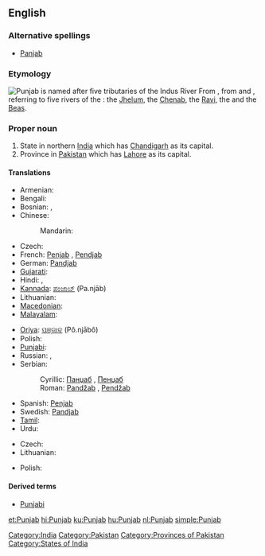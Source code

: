 ==English==
{{wikipedia}}

===Alternative spellings===
* [[Panjab]]

===Etymology===
[[File:Indus_river.svg|thumb|Punjab is named after five tributaries of the Indus River]]
From {{etyl|fa}} {{term|sc=fa-Arab|پنجاب||Land of the Five Rivers|lang=fa}}, from {{term|sc=fa-Arab|پنج|tr=panj|lang=fa||five}} and {{term|sc=fa-Arab|اب|آب|tr=āb|water|lang=fa}}, referring to five rivers of the {{w|Punjab region}}: the [[w:Jhelum River|Jhelum]], the [[w:Chenab River|Chenab]], the [[w:Ravi River|Ravi]], the {{w|Sutlej}} and the [[w:Beas River|Beas]].

===Proper noun===
{{en-proper noun}}

# State in northern [[India]] which has [[Chandigarh]] as its capital.
# Province in [[Pakistan]] which has [[Lahore]] as its capital.

====Translations====
{{trans-top|state in India}}
* Armenian: {{t-|hy|Փենջաբ|tr=P’enǰab}}
* Bengali: {{t|bn|পঞ্জাব|tr=Pô.njāb|sc=Beng}}
* Bosnian: {{t-|bs|Pandžab|m}}, {{t-|bs|Pendžab|m}}
* Chinese:
*: Mandarin: {{t|zh|旁遮普邦|tr=Pángzhēpǔ-bāng|sc=Hani}}
* Czech: {{t-|cs|Paňdžáb|m}}
* French: [[Penjab]] {{m}}, [[Pendjab]] {{m}}
* German: [[Pandjab]]
* [[Gujarati]]: {{t|gu|પંજાબ|tr=Pa.njāb|sc=Gujr}}
* Hindi: {{t|hi|पंजाब|tr=Pa.njāb|sc=Deva}},  {{t|hi|पञ्जाब|tr=Pa.njāb|sc=Deva}}
* [[Kannada]]: [[ಪಂಜಾಬ್]] (Pa.njāb)
* Lithuanian: {{t|lt|Pandžabas|m|xs=Lithuanian}}
* [[Macedonian]]: {{t-|mk|Пенџаб|m|tr=Péndžab}}
* [[Malayalam]]: {{t|ml|പഞ്ചാബ്|tr=Pa.nčāb|sc=Mlym}}
{{trans-mid}}
* [[Oriya]]: [[ପଞ୍ଜାବ]] (Pô.njābô)
* Polish: {{t-|pl|Pendżab|m}}
* [[Punjabi]]: {{t|pa|ਪੰਜਾਬ|tr=Pa.njāb|sc=Guru}}
* Russian: {{t|ru|Панджаб|m|tr=Pandžáb|sc=Cyrl}},  {{t|ru|Пенджаб|m|tr=Pendžáb|sc=Cyrl}}
* Serbian:
*: Cyrillic: [[Панџаб#Serbian|Панџаб]] {{m}}, [[Пенџаб#Serbian|Пенџаб]] {{m}}
*: Roman: [[Pandžab#Serbian|Pandžab]] {{m}}, [[Pendžab#Serbian|Pendžab]] {{m}}
* Spanish: [[Penjab]] {{m}}
* Swedish: [[Pandjab]]
* [[Tamil]]: {{t|ta|பஞ்சாப்|tr=Pa.nčāp|sc=Taml}}
* Urdu: {{t-|ur|پنجاب|tr=Panjāb|xs=Urdu}}
{{trans-bottom}}

{{trans-top|province in Pakistan}}
* Czech: {{t-|cs|Paňdžáb|m}}
* Lithuanian: {{t|lt|pandžabas|m|xs=Lithuanian}}
{{trans-mid}}
* Polish: {{t-|pl|Pendżab|m}}
{{trans-bottom}}

====Derived terms====
* [[Punjabi]]

[[Category:India]]
[[Category:Pakistan]]
[[Category:Provinces of Pakistan]]
[[Category:States of India]]

[[et:Punjab]]
[[hi:Punjab]]
[[ku:Punjab]]
[[hu:Punjab]]
[[nl:Punjab]]
[[simple:Punjab]]